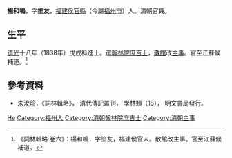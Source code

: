 '''楊和鳴'''，字'''笙友'''，[[福建|福建]][[侯官縣|侯官縣]]（今屬[[福州市|福州市]]）人。清朝官員。

== 生平 ==
[[道光|道光]]十八年（1838年）戊戌科進士。選[[翰林院|翰林院]][[庶吉士|庶吉士]]，[[散館|散館]]改[[主事|主事]]。官至江蘇候補道。<ref>《詞林輯略·卷六》：楊和鳴，字笙友，福建侯官人。散館改主事。官至江蘇候補道。</ref>

==參考資料==
{{reflist}}
*[[朱汝珍|朱汝珍]]，《詞林輯略》， 清代傳記叢刊， 學林類（18）， 明文書局發行。

{{道光十八年戊戌科殿試金榜}}

{{Authority control}}

{{DEFAULTSORT:Yang楊}}
[[Category:楊姓|He]]
[[Category:福州人|Category:福州人]]
[[Category:清朝翰林院庶吉士|Category:清朝翰林院庶吉士]]
[[Category:清朝主事|Category:清朝主事]]


{{清朝人物小作品}}